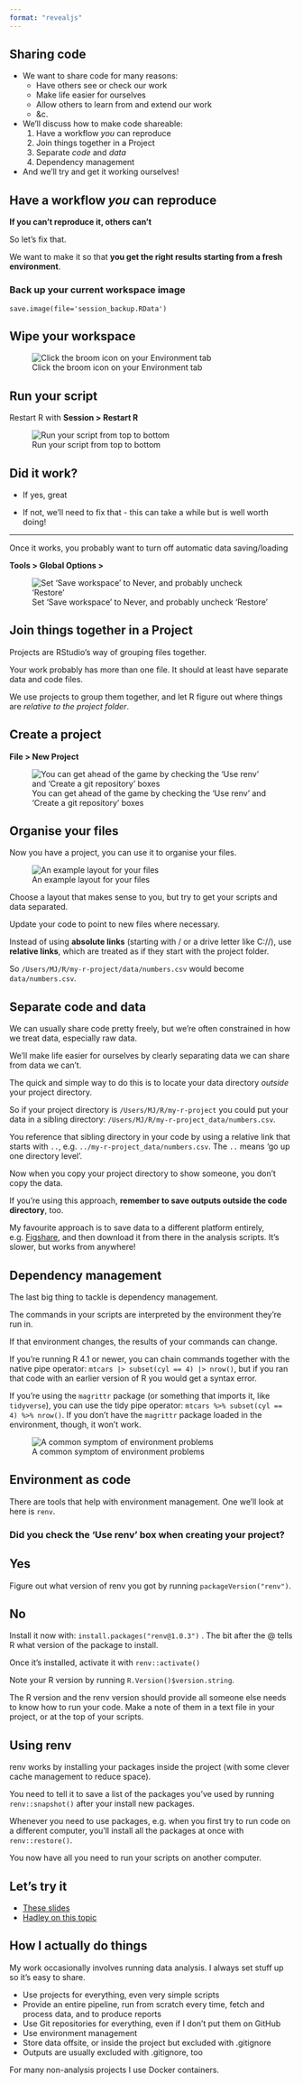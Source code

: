 ```yaml
---
format: "revealjs"
---
```


## Sharing code {.smaller}

-   We want to share code for many reasons:
    -   Have others see or check our work
    -   Make life easier for ourselves
    -   Allow others to learn from and extend our work
    -   &c.
-   We'll discuss how to make code shareable:
    1.  Have a workflow *you* can reproduce
    2.  Join things together in a Project
    3.  Separate *code* and *data*
    4.  Dependency management
-   And we'll try and get it working ourselves!

## Have a workflow *you* can reproduce

**If you can't reproduce it, others can't**

So let's fix that.

We want to make it so that **you get the right results starting from a fresh environment**.

### Back up your current workspace image

```         
save.image(file='session_backup.RData')
```

## Wipe your workspace

![Click the broom icon on your Environment tab](img/wipe.png){fig-align="center"}

## Run your script

Restart R with **Session \> Restart R**

![Run your script from top to bottom](img/run.png){fig-align="center"}

## Did it work?

-   If yes, great

-   If not, we'll need to fix that - this can take a while but is well worth doing!

------------------------------------------------------------------------

Once it works, you probably want to turn off automatic data saving/loading

**Tools \> Global Options \>**

![Set 'Save workspace' to Never, and probably uncheck 'Restore'](img/rdata.png){fig-align="center"}

## Join things together in a Project

Projects are RStudio's way of grouping files together.

Your work probably has more than one file. It should at least have separate data and code files.

We use projects to group them together, and let R figure out where things are *relative to the project folder*.

## Create a project {.smaller}

**File \> New Project**

![You can get ahead of the game by checking the 'Use renv' and 'Create a git repository' boxes](img/new-project.png){fig-align="center"}

## Organise your files {.smaller}

Now you have a project, you can use it to organise your files.

![An example layout for your files](img/files.png){fig-align="center"}

Choose a layout that makes sense to you, but try to get your scripts and data separated.

Update your code to point to new files where necessary.

Instead of using **absolute links** (starting with / or a drive letter like C://), use **relative links**, which are treated as if they start with the project folder.

So `/Users/MJ/R/my-r-project/data/numbers.csv` would become `data/numbers.csv`.

## Separate code and data {.smaller}

We can usually share code pretty freely, but we're often constrained in how we treat data, especially raw data.

We'll make life easier for ourselves by clearly separating data we can share from data we can't.

The quick and simple way to do this is to locate your data directory *outside* your project directory.

So if your project directory is `/Users/MJ/R/my-r-project` you could put your data in a sibling directory: `/Users/MJ/R/my-r-project_data/numbers.csv`.

You reference that sibling directory in your code by using a relative link that starts with `..`, e.g. `../my-r-project_data/numbers.csv`. The `..` means 'go up one directory level'.

Now when you copy your project directory to show someone, you don't copy the data.

If you're using this approach, **remember to save outputs outside the code directory**, too.

::: aside
My favourite approach is to save data to a different platform entirely, e.g. [Figshare](https://figshare.com/), and then download it from there in the analysis scripts. It's slower, but works from anywhere!
:::

## Dependency management {.smaller}

The last big thing to tackle is dependency management.

The commands in your scripts are interpreted by the environment they're run in.

If that environment changes, the results of your commands can change.

If you're running R 4.1 or newer, you can chain commands together with the native pipe operator: `mtcars |> subset(cyl == 4) |> nrow()`, but if you ran that code with an earlier version of R you would get a syntax error.

If you're using the `magrittr` package (or something that imports it, like `tidyverse`), you can use the tidy pipe operator: `mtcars %>% subset(cyl == 4) %>% nrow()`. If you don't have the `magrittr` package loaded in the environment, though, it won't work.

![A common symptom of environment problems](img/error.png){fig-align="center"}

## Environment as code {.smaller}

There are tools that help with environment management. One we'll look at here is `renv`.

### Did you check the 'Use renv' box when creating your project?

::: panel-tabset
## Yes

Figure out what version of renv you got by running `packageVersion("renv")`.

## No

Install it now with: `install.packages("renv@1.0.3")` . The bit after the @ tells R what version of the package to install.

Once it's installed, activate it with `renv::activate()`
:::

Note your R version by running `R.Version()$version.string`.

The R version and the renv version should provide all someone else needs to know how to run your code.
Make a note of them in a text file in your project, or at the top of your scripts.

## Using renv {.smaller}

renv works by installing your packages inside the project (with some clever
cache management to reduce space).

You need to tell it to save a list of the packages you've used by running
`renv::snapshot()` after your install new packages.

Whenever you need to use packages, e.g. when you first try to run code on a
different computer, you'll install all the packages at once with 
`renv::restore()`.

You now have all you need to run your scripts on another computer.

## Let's try it

-   [These slides](https://mjaquiery.github.io/writing-shareable-code/)
-   [Hadley on this topic](https://r4ds.hadley.nz/workflow-scripts.html)


## How I actually do things {.smaller}

My work occasionally involves running data analysis. I always set stuff up so 
it's easy to share.

-   Use projects for everything, even very simple scripts
-   Provide an entire pipeline, run from scratch every time, fetch and process data, and to produce reports
-   Use Git repositories for everything, even if I don't put them on GitHub
-   Use environment management
-   Store data offsite, or inside the project but excluded with .gitignore
-   Outputs are usually excluded with .gitignore, too

For many non-analysis projects I use Docker containers.
